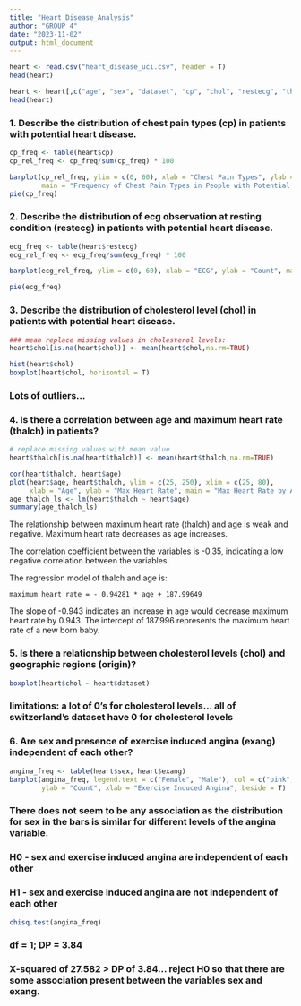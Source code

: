 ```yaml
---
title: "Heart_Disease_Analysis"
author: "GROUP 4"
date: "2023-11-02"
output: html_document
---
```


```r
heart <- read.csv("heart_disease_uci.csv", header = T)
head(heart)

heart <- heart[,c("age", "sex", "dataset", "cp", "chol", "restecg", "thalch", "exang")]
head(heart)
```


### 1. Describe the distribution of chest pain types (cp) in patients with potential heart disease.
```r
cp_freq <- table(heart$cp)
cp_rel_freq <- cp_freq/sum(cp_freq) * 100

barplot(cp_rel_freq, ylim = c(0, 60), xlab = "Chest Pain Types", ylab = "Count",
        main = "Frequency of Chest Pain Types in People with Potential Heart Disease")
pie(cp_freq)
```

### 2. Describe the distribution of ecg observation at resting condition (restecg) in patients with potential heart disease.
```r
ecg_freq <- table(heart$restecg)
ecg_rel_freq <- ecg_freq/sum(ecg_freq) * 100

barplot(ecg_rel_freq, ylim = c(0, 60), xlab = "ECG", ylab = "Count", main = "Frequency of Resting ECG Measurements in People with Potential Heart Disease")

pie(ecg_freq)
```

### 3. Describe the distribution of cholesterol level (chol) in patients with potential heart disease.
```r
### mean replace missing values in cholesterol levels:
heart$chol[is.na(heart$chol)] <- mean(heart$chol,na.rm=TRUE)

hist(heart$chol)
boxplot(heart$chol, horizontal = T)
```

### Lots of outliers...

### 4. Is there a correlation between age and maximum heart rate (thalch) in patients?
```r
# replace missing values with mean value
heart$thalch[is.na(heart$thalch)] <- mean(heart$thalch,na.rm=TRUE)

cor(heart$thalch, heart$age)
plot(heart$age, heart$thalch, ylim = c(25, 250), xlim = c(25, 80),
     xlab = "Age", ylab = "Max Heart Rate", main = "Max Heart Rate by Age")
age_thalch_ls <- lm(heart$thalch ~ heart$age)
summary(age_thalch_ls)
```

The relationship between maximum heart rate (thalch) and age is weak and negative. Maximum heart rate decreases as age increases. 

The correlation coefficient between the variables is -0.35, indicating a low negative correlation between the variables.

The regression model of thalch and age is:

    maximum heart rate = - 0.94281 * age + 187.99649
  
The slope of -0.943 indicates an increase in age would decrease maximum heart rate by 0.943. The intercept of 187.996 represents the maximum heart rate of a new born baby.

### 5. Is there a relationship between cholesterol levels (chol) and geographic regions (origin)?
```r
boxplot(heart$chol ~ heart$dataset)
```

### limitations: a lot of 0's for cholesterol levels... all of switzerland's dataset have 0 for cholesterol levels

### 6. Are sex and presence of exercise induced angina (exang) independent of each other?
```r
angina_freq <- table(heart$sex, heart$exang)
barplot(angina_freq, legend.text = c("Female", "Male"), col = c("pink", "lightblue"),
        ylab = "Count", xlab = "Exercise Induced Angina", beside = T)
```

### There does not seem to be any association as the distribution for **sex** in the bars is similar for different levels of the **angina** variable.

### H0 - sex and exercise induced angina are independent of each other
### H1 - sex and exercise induced angina are not independent of each other
```r
chisq.test(angina_freq)
```

### df = 1; DP = 3.84
### X-squared of 27.582 > DP of 3.84... reject H0 so that there are some association present between the variables **sex** and **exang**.